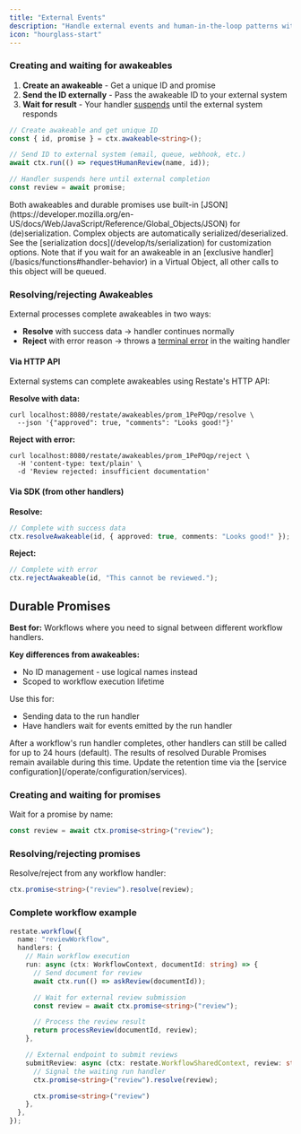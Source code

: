 ```yaml
---
title: "External Events"
description: "Handle external events and human-in-the-loop patterns with durable waiting primitives."
icon: "hourglass-start"
---
```



<AwakeablesIntro/>

### Creating and waiting for awakeables
1. **Create an awakeable** - Get a unique ID and promise
2. **Send the ID externally** - Pass the awakeable ID to your external system
3. **Wait for result** - Your handler [suspends](/basics/key-concepts#suspensions-on-faas) until the external system responds

```ts {"CODE_LOAD::ts/src/develop/awakeable.ts#here"} 
// Create awakeable and get unique ID
const { id, promise } = ctx.awakeable<string>();

// Send ID to external system (email, queue, webhook, etc.)
await ctx.run(() => requestHumanReview(name, id));

// Handler suspends here until external completion
const review = await promise;
```

<Accordion title="Serialization">
  Both awakeables and durable promises use built-in [JSON](https://developer.mozilla.org/en-US/docs/Web/JavaScript/Reference/Global_Objects/JSON) for (de)serialization. Complex objects are automatically serialized/deserialized. See the [serialization docs](/develop/ts/serialization) for customization options.
</Accordion>

<Info>
    Note that if you wait for an awakeable in an [exclusive handler](/basics/functions#handler-behavior) in a Virtual Object, all other calls to this object will be queued.
</Info>

### Resolving/rejecting Awakeables

External processes complete awakeables in two ways:

- **Resolve** with success data → handler continues normally
- **Reject** with error reason → throws a [terminal error](/develop/ts/error-handling) in the waiting handler

#### Via HTTP API

External systems can complete awakeables using Restate's HTTP API:

**Resolve with data:**
```shell
curl localhost:8080/restate/awakeables/prom_1PePOqp/resolve \
  --json '{"approved": true, "comments": "Looks good!"}'
```

**Reject with error:**
```shell
curl localhost:8080/restate/awakeables/prom_1PePOqp/reject \
  -H 'content-type: text/plain' \
  -d 'Review rejected: insufficient documentation'
```

#### Via SDK (from other handlers)

**Resolve:**
```ts {"CODE_LOAD::../snippets/ts/src/develop/awakeable.ts#resolve"} 
// Complete with success data
ctx.resolveAwakeable(id, { approved: true, comments: "Looks good!" });
```

**Reject:**
```ts {"CODE_LOAD::../snippets/ts/src/develop/awakeable.ts#reject"} 
// Complete with error
ctx.rejectAwakeable(id, "This cannot be reviewed.");
```

## Durable Promises

**Best for:** Workflows where you need to signal between different workflow handlers.

**Key differences from awakeables:**
- No ID management - use logical names instead
- Scoped to workflow execution lifetime

Use this for:
- Sending data to the run handler
- Have handlers wait for events emitted by the run handler

<Info>
After a workflow's run handler completes, other handlers can still be called for up to 24 hours (default).
The results of resolved Durable Promises remain available during this time.
Update the retention time via the [service configuration](/operate/configuration/services).
</Info>

### Creating and waiting for promises

Wait for a promise by name:

```ts {"CODE_LOAD::../snippets/ts/src/develop/awakeable.ts#promise"} 
const review = await ctx.promise<string>("review");
```

### Resolving/rejecting promises

Resolve/reject from any workflow handler:
```ts {"CODE_LOAD::../snippets/ts/src/develop/awakeable.ts#resolve_promise"} 
ctx.promise<string>("review").resolve(review);
```

### Complete workflow example

```ts expandable {"CODE_LOAD::../snippets/ts/src/develop/awakeable.ts#review"} 
restate.workflow({
  name: "reviewWorkflow",
  handlers: {
    // Main workflow execution
    run: async (ctx: WorkflowContext, documentId: string) => {
      // Send document for review
      await ctx.run(() => askReview(documentId));

      // Wait for external review submission
      const review = await ctx.promise<string>("review");

      // Process the review result
      return processReview(documentId, review);
    },

    // External endpoint to submit reviews
    submitReview: async (ctx: restate.WorkflowSharedContext, review: string) => {
      // Signal the waiting run handler
      ctx.promise<string>("review").resolve(review);

      ctx.promise<string>("review")
    },
  },
});
```

<AwakeablesOutro/>